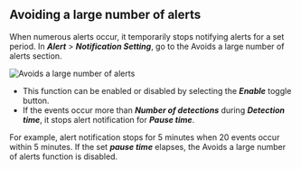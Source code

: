 ## Avoiding a large number of alerts

When numerous alerts occur, it temporarily stops notifying alerts for a set period. In **_Alert_** > **_Notification Setting_**, go to the Avoids a large number of alerts section.

![Avoids a large number of alerts](/img/set-event-huge-message.png)

-   This function can be enabled or disabled by selecting the **_Enable_** toggle button.
-   If the events occur more than **_Number of detections_** during **_Detection time_**, it stops alert notification for **_Pause time_**.

For example, alert notification stops for 5 minutes when 20 events occur within 5 minutes. If the set **_pause time_** elapses, the Avoids a large number of alerts function is disabled.
